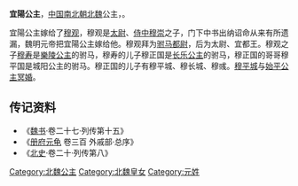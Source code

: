 {{東亞女性歷史人物
| 名稱=宜陽公主
| 身份=[[北魏|北魏]]公主
| 畫像=
| 說明=
| 姓=元
| 名=
| 封爵=[[公主|公主]]
| 位號=
| 封號=宜陽公主
| 出生年=
| 逝世年=
| 諡號=
| 墳墓=
| 父親=
| 夫=[[穆观|穆观]]
| 子=[[穆寿|穆寿]]、[[穆伏真|穆伏真]]、[[穆多侯|穆多侯]]
| 夫之父=[[穆崇|穆崇]]
|}}
'''宜陽公主'''，[[中国|中国]][[南北朝|南北朝]][[北魏|北魏]]公主，{{or|魏明元帝之女}}。

宜陽公主嫁给了[[穆观|穆观]]，穆观是[[太尉|太尉]]、[[侍中|侍中]][[穆崇|穆崇]]之子，门下中书出纳诏命从来有所遗漏，魏明元帝把宜陽公主嫁给他。穆观拜为[[驸马都尉|驸马都尉]]，后为太尉、宜都王。穆观之子[[穆寿|穆寿]]是[[樂陵公主|樂陵公主]]的驸马，穆寿的儿子穆正国是[[长乐公主|长乐公主]]的驸马，穆正国的哥哥穆平国是城阳公主的驸马。穆正国的儿子有穆平城、穆长城、穆彧。[[穆平城|穆平城]]与[[始平公主_(元宏)|始平公主]][[冥婚|冥婚]]。
== 传记资料 ==
*《[[魏书|魏书]]·卷二十七·列传第十五》 
*《[[册府元龟|册府元龟]] 卷三百 外戚部·总序》 
*《[[北史|北史]]·卷二十·列传第八》 

[[Category:北魏公主|Category:北魏公主]]
[[Category:北魏皇女|Category:北魏皇女]]
[[Category:元姓|Category:元姓]]